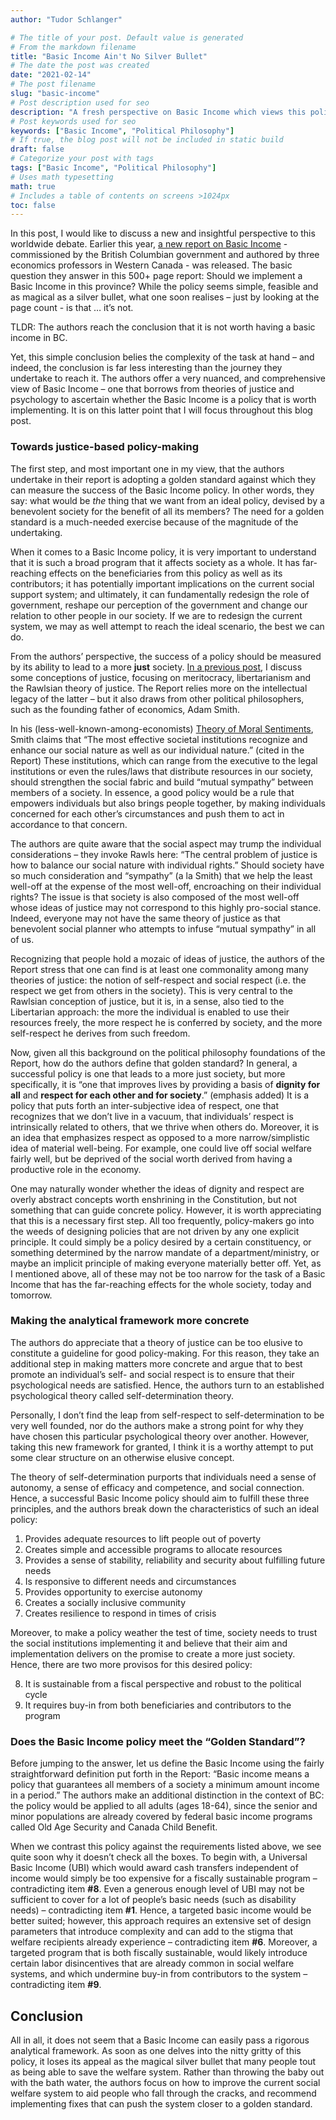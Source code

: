 ---
author: "Tudor Schlanger"

# The title of your post. Default value is generated
# From the markdown filename
title: "Basic Income Ain't No Silver Bullet"
# The date the post was created
date: "2021-02-14"
# The post filename
slug: "basic-income"
# Post description used for seo
description: "A fresh perspective on Basic Income which views this policy from the lens of theories in political philosophy and psychology"
# Post keywords used for seo
keywords: ["Basic Income", "Political Philosophy"]
# If true, the blog post will not be included in static build
draft: false
# Categorize your post with tags
tags: ["Basic Income", "Political Philosophy"]
# Uses math typesetting
math: true
# Includes a table of contents on screens >1024px
toc: false
---

In this post, I would like to discuss a new and insightful perspective to this worldwide debate. Earlier this year, [a new report on Basic Income](https://bcbasicincomepanel.ca) - commissioned by the British Columbian government and authored by three economics professors in Western Canada - was released. The basic question they answer in this 500+ page report: Should we implement a Basic Income in this province? While the policy seems simple, feasible and as magical as a silver bullet, what one soon realises – just by looking at the page count - is that ... it’s not. 

TLDR: The authors reach the conclusion that it is not worth having a basic income in BC.

Yet, this simple conclusion belies the complexity of the task at hand – and indeed, the conclusion is far less interesting than the journey they undertake to reach it. The authors offer a very nuanced, and comprehensive view of Basic Income – one that borrows from theories of justice and psychology to ascertain whether the Basic Income is a policy that is worth implementing. It is on this latter point that I will focus throughout this blog post. 


### Towards justice-based policy-making
The first step, and most important one in my view, that the authors undertake in their report is adopting a golden standard against which they can measure the success of the Basic Income policy. In other words, they say: what would be *the* thing that we want from an ideal policy, devised by a benevolent society for the benefit of all its members? The need for a golden standard is a much-needed exercise because of the magnitude of the undertaking. 

When it comes to a Basic Income policy, it is very important to understand that it is such a broad program that it affects society as a whole. It has far-reaching effects on the beneficiaries from this policy as well as its contributors; it has potentially important implications on the current social support system; and ultimately, it can fundamentally redesign the role of government, reshape our perception of the government and change our relation to other people in our society. If we are to redesign the current system, we may as well attempt to reach the ideal scenario, the best we can do.  

From the authors’ perspective, the success of a policy should be measured by its ability to lead to a more **just** society. [In a previous post](/blog/justice-and-fairness), I discuss some conceptions of justice, focusing on meritocracy, libertarianism and the Rawlsian theory of justice. The Report relies more on the intellectual legacy of the latter – but it also draws from other political philosophers, such as the founding father of economics, Adam Smith. 

In his (less-well-known-among-economists) [Theory of Moral Sentiments](https://www.adamsmith.org/the-theory-of-moral-sentiments), Smith claims that “The most effective societal institutions recognize and enhance our social nature as well as our individual nature.” (cited in the Report) These institutions, which can range from the executive to the legal institutions or even the rules/laws that distribute resources in our society, should strengthen the social fabric and build “mutual sympathy” between members of a society. In essence, a good policy would be a rule that empowers individuals but also brings people together, by making individuals concerned for each other’s circumstances and push them to act in accordance to that concern. 

The authors are quite aware that the social aspect may trump the individual considerations – they invoke Rawls here: “The central problem of justice is how to balance our social nature with individual rights.” Should society have so much consideration and “sympathy” (a la Smith) that we help the least well-off at the expense of the most well-off, encroaching on their individual rights? The issue is that society is also composed of the most well-off whose ideas of justice may not correspond to this highly pro-social stance. Indeed, everyone may not have the same theory of justice as that benevolent social planner who attempts to infuse “mutual sympathy” in all of us. 

Recognizing that people hold a mozaic of ideas of justice, the authors of the Report stress that one can find is at least one commonality among many theories of justice: the notion of self-respect and social respect (i.e. the respect we get from others in the society). This is very central to the Rawlsian conception of justice, but it is, in a sense, also tied to the Libertarian approach: the more the individual is enabled to use their resources freely, the more respect he is conferred by society, and the more self-respect he derives from such freedom. 

Now, given all this background on the political philosophy foundations of the Report, how do the authors define that golden standard? In general, a successful policy is one that leads to a more just society, but more specifically, it is “one that improves lives by providing a basis of **dignity for all** and **respect for each other and for society**.” (emphasis added) It is a policy that puts forth an inter-subjective idea of respect, one that recognizes that we don’t live in a vacuum, that individuals’ respect is intrinsically related to others, that we thrive when others do. Moreover, it is an idea that emphasizes respect as opposed to a more narrow/simplistic idea of material well-being. For example, one could live off social welfare fairly well, but be deprived of the social worth derived from having a productive role in the economy. 

One may naturally wonder whether the ideas of dignity and respect are overly abstract concepts worth enshrining in the Constitution, but not something that can guide concrete policy. However, it is worth appreciating that this is a necessary first step. All too frequently, policy-makers go into the weeds of designing policies that are not driven by any one explicit principle. It could simply be a policy desired by a certain constituency, or something determined by the narrow mandate of a department/ministry, or maybe an implicit principle of making everyone materially better off. Yet, as I mentioned above, all of these may not be too narrow for the task of a Basic Income that has the far-reaching effects for the whole society, today and tomorrow. 

### Making the analytical framework more concrete

The authors do appreciate that a theory of justice can be too elusive to constitute a guideline for good policy-making. For this reason, they take an additional step in making matters more concrete and argue that to best promote an individual’s self- and social respect is to ensure that their psychological needs are satisfied. Hence, the authors turn to an established psychological theory called self-determination theory.

Personally, I don’t find the leap from self-respect to self-determination to be very well founded, nor do the authors make a strong point for why they have chosen this particular psychological theory over another. However, taking this new framework for granted, I think it is a worthy attempt to put some clear structure on an otherwise elusive concept. 

The theory of self-determination purports that individuals need a sense of autonomy, a sense of efficacy and competence, and social connection. Hence, a successful Basic Income policy should aim to fulfill these three principles, and the authors break down the characteristics of such an ideal policy:

1.	Provides adequate resources to lift people out of poverty
2.	Creates simple and accessible programs to allocate resources
3.	Provides a sense of stability, reliability and security about fulfilling future needs
4.	Is responsive to different needs and circumstances 
5.	Provides opportunity to exercise autonomy 
6.	Creates a socially inclusive community
7.	Creates resilience to respond in times of crisis

Moreover, to make a policy weather the test of time, society needs to trust the social institutions implementing it and believe that their aim and implementation delivers on the promise to create a more just society. Hence, there are two more provisos for this desired policy:

8.	It is sustainable from a fiscal perspective and robust to the political cycle
9.	It requires buy-in from both beneficiaries and contributors to the program 

### Does the Basic Income policy meet the “Golden Standard”?

Before jumping to the answer, let us define the Basic Income using the fairly straightforward definition put forth in the Report: “Basic income means a policy that guarantees all members of a society a minimum amount income in a period.” The authors make an additional distinction in the context of BC: the policy would be applied to all adults (ages 18-64), since the senior and minor populations are already covered by federal basic income programs called Old Age Security and Canada Child Benefit.

When we contrast this policy against the requirements listed above, we see quite soon why it doesn’t check all the boxes. To begin with, a Universal Basic Income (UBI) which would award cash transfers independent of income would simply be too expensive for a fiscally sustainable program – contradicting item **#8**. Even a generous enough level of UBI may not be sufficient to cover for a lot of people’s basic needs (such as disability needs) – contradicting item **#1**. Hence, a targeted basic income would be better suited; however, this approach requires an extensive set of design parameters that introduce complexity and can add to the stigma that welfare recipients already experience – contradicting item **#6**. Moreover, a targeted program that is both fiscally sustainable, would likely introduce certain labor disincentives that are already common in social welfare systems, and which undermine buy-in from contributors to the system – contradicting item **#9**. 

## Conclusion
All in all, it does not seem that a Basic Income can easily pass a rigorous analytical framework. As soon as one delves into the nitty gritty of this policy, it loses its appeal as the magical silver bullet that many people tout as being able to save the welfare system. Rather than throwing the baby out with the bath water, the authors focus on how to improve the current social welfare system to aid people who fall through the cracks, and recommend implementing fixes that can push the system closer to a golden standard.

